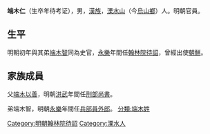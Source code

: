 '''端木仁'''（生卒年待考证），男，[[漢族|漢族]]，[[溧水山|溧水山]]（今[[烏山鄉|烏山鄉]]）人。明朝官員。

==生平==
明朝初年與其弟[[端木智|端木智]]同為史官，[[永樂|永樂]]年間任[[翰林院|翰林院]][[待詔|待詔]]，曾經出使[[朝鮮|朝鮮]]。

==家族成員==
父[[端木以善|端木以善]]，明朝[[洪武|洪武]]年間任[[刑部|刑部]][[尚書|尚書]]。

弟端木智，明朝[[永樂|永樂]]年間任[[兵部|兵部]][[員外郎|員外郎]]。
[[分類:端木姓|分類:端木姓]]
[[Category:明朝翰林院待詔|Category:明朝翰林院待詔]]
[[Category:溧水人|Category:溧水人]]